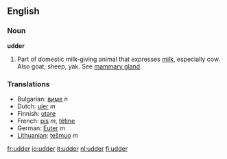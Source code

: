 ==English==

===Noun===
'''udder'''

# Part of domestic milk-giving animal that expresses [[milk]], especially cow.  Also goat, sheep, yak.  See [[mammary gland]].

===Translations===
*Bulgarian: [[виме]] ''n''
*Dutch: [[uier]] ''m''
*Finnish: [[utare]]
*French: [[pis]] ''m'', [[têtine]] 
*German: [[Euter]] ''m''
*[[Lithuanian]]: [[tešmuo]] ''m''

[[fr:udder]]
[[io:udder]]
[[it:udder]]
[[nl:udder]]
[[fi:udder]]